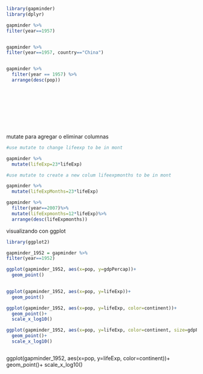 





```r
library(gapminder)
library(dplyr)
```

```r
gapminder %>%
filter(year==1957)



```
```r
gapminder %>%
filter(year==1957, country=="China")



```


```r


gapminder %>%
  filter(year == 1957) %>%
  arrange(desc(pop))
  
  
  
  
  
  
  
  
```
mutate para agregar o eliminar columnas
```r
#use mutate to change lifeexp to be in mont

gapminder %>%
  mutate(lifeExp=23*lifeExp)


```


```r
#use mutate to create a new colum lifeexpmonths to be in mont

gapminder %>%
  mutate(lifeExpMonths=23*lifeExp)
```


```r
gapminder %>%
  filter(year==2007)%>%
  mutate(lifeExpmonths=12*lifeExp)%>%
  arrange(desc(lifeExpmonths))
```


visualizando con ggplot

```r
library(ggplot2)

gapminder_1952 = gapminder %>%
filter(year==1952)

ggplot(gapminder_1952, aes(x=pop, y=gdpPercap))+
  geom_point()
  
```


```r

ggplot(gapminder_1952, aes(x=pop, y=lifeExp))+
  geom_point()


```


```r


ggplot(gapminder_1952, aes(x=pop, y=lifeExp, color=continent))+
  geom_point()+
  scale_x_log10()


```
```r


ggplot(gapminder_1952, aes(x=pop, y=lifeExp, color=continent, size=gdpPercap))+
  geom_point()+
  scale_x_log10()



```

ggplot(gapminder_1952, aes(x=pop, y=lifeExp, color=continent))+
  geom_point()+
  scale_x_log10()





